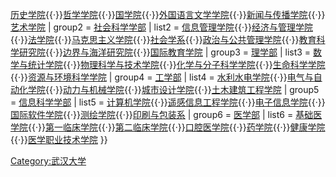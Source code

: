 {{Navbox
|name = 武汉大学/院系
|title = [[武汉大学|<font color="#ffffff">武汉大学</font>]]<font color="#ffffff">院系设置</font>
|image = 
|titlestyle =background:#127436;color:#ffffff;
|groupstyle =background:#8fd6a6;color:#000000;
|belowstyle =background:#8fd6a6;color:#000000;
|above =
|state = uncollapsed
| group1 = [[武汉大学人文科学学部|人文科学学部]]
| list1 = [[武汉大学文学院|文学院]]{{·}}[[武汉大学历史学院|历史学院]]{{·}}[[武汉大学哲学学院|哲学学院]]{{·}}[[武汉大学国学院|国学院]]{{·}}[[武汉大学外国语言文学学院|外国语言文学学院]]{{·}}[[武汉大学新闻与传播学院|新闻与传播学院]]{{·}}[[武汉大学艺术学院|艺术学院]]
| group2 = [[武汉大学社会科学学部|社会科学学部]]
| list2 = [[武汉大学信息管理学院|信息管理学院]]{{·}}[[武汉大学经济与管理学院|经济与管理学院]]{{·}}[[武汉大学法学院|法学院]]{{·}}[[武汉大学马克思主义学院|马克思主义学院]]{{·}}[[武汉大学社会学系|社会学系]]{{·}}[[武汉大学政治与公共管理学院|政治与公共管理学院]]{{·}}[[武汉大学教育科学学院|教育科学研究院]]{{·}}[[武汉大学中国边界与海洋研究院|边界与海洋研究院]]{{·}}[[武汉大学国际教育学院|国际教育学院]]
| group3 = [[武汉大学理学部|理学部]]
| list3 = [[武汉大学数学与统计学院|数学与统计学院]]{{·}}[[武汉大学物理科学与技术学院|物理科学与技术学院]]{{·}}[[武汉大学化学与分子科学学院|化学与分子科学学院]]{{·}}[[武汉大学生命科学学院|生命科学学院]]{{·}}[[武汉大学资源与环境科学学院|资源与环境科学学院]]
| group4 = [[武汉大学工学部|工学部]]
| list4 = [[武汉大学水利水电学院|水利水电学院]]{{·}}[[武汉大学电气与自动化学院|电气与自动化学院]]{{·}}[[武汉大学动力与机械学院|动力与机械学院]]{{·}}[[武汉大学城市设计学院|城市设计学院]]{{·}}[[武汉大学土木建筑工程学院|土木建筑工程学院]]
| group5 = [[武汉大学信息科学学部|信息科学学部]]
| list5 = [[武汉大学计算机学院|计算机学院]]{{·}}[[武汉大学遥感信息工程学院|遥感信息工程学院]]{{·}}[[武汉大学电子信息学院|电子信息学院]]{{·}}[[武汉大学国际软件学院|国际软件学院]]{{·}}[[武汉大学测绘学院|测绘学院]]{{·}}[[武汉大学印刷与包装系|印刷与包装系]]
| group6 = [[武汉大学医学部|医学部]]
| list6 = [[武汉大学基础医学院|基础医学院]]{{·}}[[武汉大学第一临床学院|第一临床学院]]{{·}}[[武汉大学第二临床学院|第二临床学院]]{{·}}[[武汉大学口腔医学院|口腔医学院]]{{·}}[[武汉大学药学院|药学院]]{{·}}[[武汉大学健康学院|健康学院]]{{·}}[[武汉大学医学职业技术学院|医学职业技术学院]]
}}<noinclude>
[[Category:武汉大学]]
</noinclude>